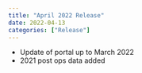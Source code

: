 ```yaml
---
title: "April 2022 Release"
date: 2022-04-13
categories: ["Release"]
---
```


<script src="/rmarkdown-libs/header-attrs/header-attrs.js"></script>


<ul>
<li>Update of portal up to March 2022</li>
<li>2021 post ops data added</li>
</ul>
